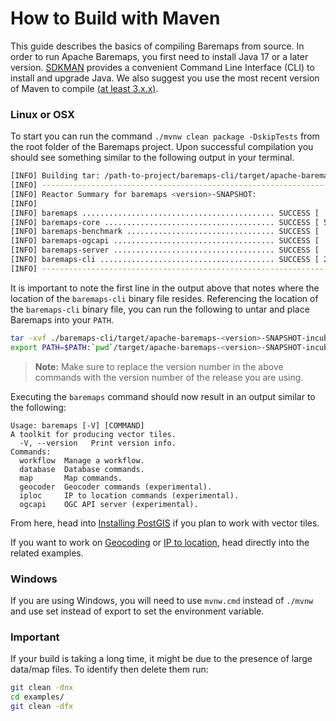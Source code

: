 # How to Build with Maven

This guide describes the basics of compiling Baremaps from source. In order to run Apache Baremaps, you first need to install Java 17 or a later version.
[SDKMAN](https://sdkman.io/) provides a convenient Command Line Interface (CLI) to install and upgrade Java. We also suggest you use the most recent version of Maven
to compile [(at least 3.x.x)](https://maven.apache.org/download.cgi).

### Linux or OSX

To start you can run the command `./mvnw clean package -DskipTests` from the root folder of the Baremaps project. Upon successful
compilation you should see something similar to the following output in your terminal.

```bash
[INFO] Building tar: /path-to-project/baremaps-cli/target/apache-baremaps-<version>-SNAPSHOT-incubating-bin.tar.gz
[INFO] ------------------------------------------------------------------------
[INFO] Reactor Summary for baremaps <version>-SNAPSHOT:
[INFO]
[INFO] baremaps ........................................... SUCCESS [  4.172 s]
[INFO] baremaps-core ...................................... SUCCESS [ 59.018 s]
[INFO] baremaps-benchmark ................................. SUCCESS [  1.775 s]
[INFO] baremaps-ogcapi .................................... SUCCESS [  9.796 s]
[INFO] baremaps-server .................................... SUCCESS [  0.787 s]
[INFO] baremaps-cli ....................................... SUCCESS [ 20.687 s]
[INFO] ------------------------------------------------------------------------
```

It is important to note the first line in the output above that notes where the location of the `baremaps-cli` binary file resides.
Referencing the location of the `baremaps-cli` binary file, you can run the following to untar
and place Baremaps into your `PATH`.

```bash
tar -xvf ./baremaps-cli/target/apache-baremaps-<version>-SNAPSHOT-incubating-bin.tar.gz -C target/
export PATH=$PATH:`pwd`/target/apache-baremaps-<version>-SNAPSHOT-incubating-bin/bin
```

> **Note:** Make sure to replace the version number in the above commands with the version number of the release you are using.

Executing the `baremaps` command should now result in an output similar to the following:

```
Usage: baremaps [-V] [COMMAND]
A toolkit for producing vector tiles.
  -V, --version   Print version info.
Commands:
  workflow  Manage a workflow.
  database  Database commands.
  map       Map commands.
  geocoder  Geocoder commands (experimental).
  iploc     IP to location commands (experimental).
  ogcapi    OGC API server (experimental).
```

From here, head into [Installing PostGIS](/documentation/getting-started/installing-postgis/) if you plan to work with vector tiles.

If you want to work on [Geocoding](/documentation/examples/geocoding/) or
[IP to location](/documentation/examples/ip-to-location/), head directly into the related examples.

### Windows

If you are using Windows, you will need to use `mvnw.cmd` instead of `./mvnw` and use set instead of export to set the environment variable.

### Important

If your build is taking a long time, it might be due to the presence of large data/map files. To identify then delete them run:

```bash
git clean -dnx
cd examples/
git clean -dfx
```
